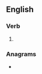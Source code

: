 ==English==

===Verb===
{{head|en|verb form}}

# {{en-third-person singular of|anele}}

===Anagrams===
* {{anagrams|en|Anslee|Lesane|Selena|enseal|selane}}